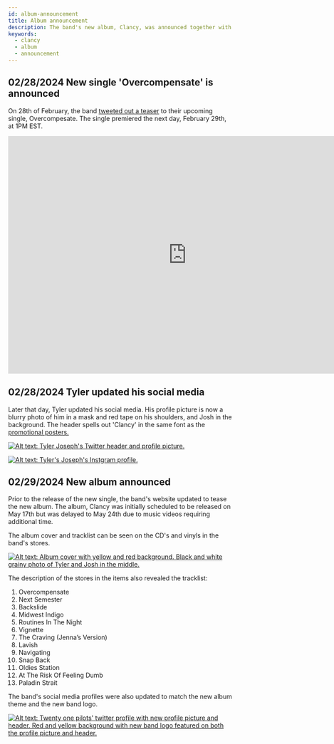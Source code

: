 ```yaml
---
id: album-announcement
title: Album announcement
description: The band's new album, Clancy, was announced together with the tracklist and album cover
keywords:
  - clancy
  - album
  - announcement
---
```


## 02/28/2024 New single 'Overcompensate' is announced

On 28th of February, the band [tweeted out a teaser](https://x.com/twentyonepilots/status/1762901004264108391?s=20) to their upcoming single, Overcompesate.
The single premiered the next day, February 29th, at 1PM EST.



<iframe width="800" height="534" src="https://www.youtube.com/embed/53tgVlXBZVg" title="Twenty One Pilots - Overcompensate (Official Video)" frameborder="0" allow="accelerometer; autoplay; clipboard-write; encrypted-media; gyroscope; picture-in-picture; web-share" allowfullscreen></iframe>

## 02/28/2024 Tyler updated his social media

Later that day, Tyler updated his social media. His profile picture is now a blurry photo of him in a mask and red tape on his shoulders, and Josh in the background. The header spells out 'Clancy' in the same font as the [promotional posters.](./clancy/promotional-posters-clancy.mdx)


[![Alt text: Tyler Joseph's Twitter header and profile picture.](./assets/tylertwt.png)](./assets/tylertwt.png)

[![Alt text: Tyler's Joseph's Instgram profile.](./assets/tylerig.png)](./assets/tylerig.png)

## 02/29/2024 New album announced

Prior to the release of the new single, the band's website updated to tease the new album.
The album, Clancy was initially scheduled to be released on May 17th but was delayed to May 24th due to music videos requiring additional time.

The album cover and tracklist can be seen on the CD's and vinyls in the band's stores.

[![Alt text: Album cover with yellow and red background. Black and white grainy photo of Tyler and Josh in the middle.](./assets/clancycover.png)](./assets/clancycover.png)

The description of the stores in the items also revealed the tracklist:
1. Overcompensate
2. Next Semester
3. Backslide
4. Midwest Indigo
5. Routines In The Night
6. Vignette
7. The Craving (Jenna’s Version)
8. Lavish
9. Navigating
10. Snap Back
11. Oldies Station
12. At The Risk Of Feeling Dumb
13. Paladin Strait

The band's social media profiles were also updated to match the new album theme and the new band logo.

[![Alt text: Twenty one pilots' twitter profile with new profile picture and header. Red and yellow background with new band logo featured on both the profile picture and header.](./assets/toptwt.png)](./assets/toptwt.png)
